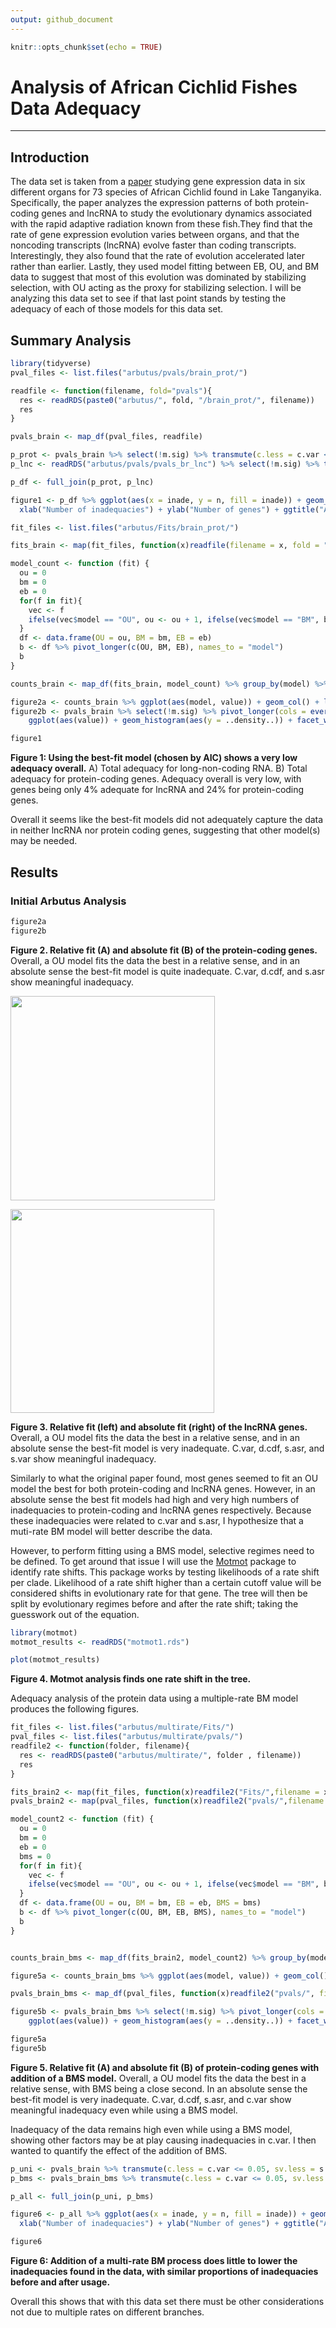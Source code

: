 ```yaml
---
output: github_document
---
```


```r
knitr::opts_chunk$set(echo = TRUE)
```

# Analysis of African Cichlid Fishes Data Adequacy

------------------------------------------------------------------------

## Introduction

The data set is taken from a [paper](https://www.nature.com/articles/s41559-020-01354-3) studying gene expression data in six different organs for 73 species of African Cichlid found in Lake Tanganyika. Specifically, the paper analyzes the expression patterns of both protein-coding genes and lncRNA to study the evolutionary dynamics associated with the rapid adaptive radiation known from these fish.They find that the rate of gene expression evolution varies between organs, and that the noncoding transcripts (lncRNA) evolve faster than coding transcripts. Interestingly, they also found that the rate of evolution accelerated later rather than earlier. Lastly, they used model fitting between EB, OU, and BM data to suggest that most of this evolution was dominated by stabilizing selection, with OU acting as the proxy for stabilizing selection. I will be analyzing this data set to see if that last point stands by testing the adequacy of each of those models for this data set.

## Summary Analysis

```r
library(tidyverse)
pval_files <- list.files("arbutus/pvals/brain_prot/")

readfile <- function(filename, fold="pvals"){
  res <- readRDS(paste0("arbutus/", fold, "/brain_prot/", filename))
  res
}

pvals_brain <- map_df(pval_files, readfile)

p_prot <- pvals_brain %>% select(!m.sig) %>% transmute(c.less = c.var <= 0.05, sv.less = s.var <= 0.05, sa.less = s.asr <= 0.05, sh.less = s.hgt <= 0.05 & !is.na(s.hgt), d.less = d.cdf <= 0.05) %>% transmute(inade = c.less + sv.less + sa.less + sh.less + d.less) %>% count(inade) %>% mutate(prop = n/sum(n)) %>% mutate(inade = as.character(inade), data = "protein")
p_lnc <- readRDS("arbutus/pvals/pvals_br_lnc") %>% select(!m.sig) %>% transmute(c.less = c.var <= 0.05, sv.less = s.var <= 0.05, sa.less = s.asr <= 0.05, sh.less = s.hgt <= 0.05 & !is.na(s.hgt), d.less = d.cdf <= 0.05) %>% transmute(inade = c.less + sv.less + sa.less + sh.less + d.less) %>% count(inade) %>% mutate(prop = n/sum(n)) %>% mutate(inade = as.character(inade), data = "lnc")

p_df <- full_join(p_prot, p_lnc) 

figure1 <- p_df %>% ggplot(aes(x = inade, y = n, fill = inade)) + geom_bar(stat = "identity") + geom_text(aes(label = round(prop, digits = 2))) +
  xlab("Number of inadequacies") + ylab("Number of genes") + ggtitle("Amount of genes by number of inadequacies in protein-coding and non-protein-coding genes") + facet_wrap(~data, scales = "free") + theme_bw() 

fit_files <- list.files("arbutus/Fits/brain_prot/")

fits_brain <- map(fit_files, function(x)readfile(filename = x, fold = "Fits"))

model_count <- function (fit) {
  ou = 0
  bm = 0
  eb = 0
  for(f in fit){
    vec <- f
    ifelse(vec$model == "OU", ou <- ou + 1, ifelse(vec$model == "BM", bm <- bm + 1, eb <- eb + 1))
  }
  df <- data.frame(OU = ou, BM = bm, EB = eb)
  b <- df %>% pivot_longer(c(OU, BM, EB), names_to = "model")
  b
}

counts_brain <- map_df(fits_brain, model_count) %>% group_by(model) %>% summarise(model = model, value = sum(value)) %>% unique()

figure2a <- counts_brain %>% ggplot(aes(model, value)) + geom_col() + labs(tag = "A") + theme_classic()
figure2b <- pvals_brain %>% select(!m.sig) %>% pivot_longer(cols = everything(), names_to = "tstat") %>%
    ggplot(aes(value)) + geom_histogram(aes(y = ..density..)) + facet_wrap(~tstat, nrow = 1) + labs(tag = "B") + theme_bw()
```

```r
figure1
```

**Figure 1: Using the best-fit model (chosen by AIC) shows a very low adequacy overall.** A) Total adequacy for long-non-coding RNA. B) Total adequacy for protein-coding genes. Adequacy overall is very low, with genes being only 4% adequate for lncRNA and 24% for protein-coding genes.

Overall it seems like the best-fit models did not adequately capture the data in neither lncRNA nor protein coding genes, suggesting that other model(s) may be needed.

## Results

### Initial Arbutus Analysis

```r
figure2a
figure2b
```

**Figure 2. Relative fit (A) and absolute fit (B) of the protein-coding genes.** Overall, a OU model fits the data the best in a relative sense, and in an absolute sense the best-fit model is quite inadequate. C.var, d.cdf, and s.asr show meaningful inadequacy.

<img src="arbutus/AIC/AIC_br_lnc.png" width="327"/>

<img src="arbutus/figures/arbutus_br_lnc.png" width="326"/>

**Figure 3. Relative fit (left) and absolute fit (right) of the lncRNA genes.** Overall, a OU model fits the data the best in a relative sense, and in an absolute sense the best-fit model is very inadequate. C.var, d.cdf, s.asr, and s.var show meaningful inadequacy.

Similarly to what the original paper found, most genes seemed to fit an OU model the best for both protein-coding and lncRNA genes. However, in an absolute sense the best fit models had high and very high numbers of inadequacies to protein-coding and lncRNA genes respectively. Because these inadequacies were related to c.var and s.asr, I hypothesize that a muti-rate BM model will better describe the data.

However, to perform fitting using a BMS model, selective regimes need to be defined. To get around that issue I will use the [Motmot](https://github.com/PuttickMacroevolution/motmot) package to identify rate shifts. This package works by testing likelihoods of a rate shift per clade. Likelihood of a rate shift higher than a certain cutoff value will be considered shifts in evolutionary rate for that gene. The tree will then be split by evolutionary regimes before and after the rate shift; taking the guesswork out of the equation.

```r
library(motmot)
motmot_results <- readRDS("motmot1.rds")
```

```r
plot(motmot_results)
```

**Figure 4. Motmot analysis finds one rate shift in the tree.**

Adequacy analysis of the protein data using a multiple-rate BM model produces the following figures.

```r
fit_files <- list.files("arbutus/multirate/Fits/")
pval_files <- list.files("arbutus/multirate/pvals/")
readfile2 <- function(folder, filename){
  res <- readRDS(paste0("arbutus/multirate/", folder , filename))
  res
}

fits_brain2 <- map(fit_files, function(x)readfile2("Fits/",filename = x))
pvals_brain2 <- map(pval_files, function(x)readfile2("pvals/",filename = x))

model_count2 <- function (fit) {
  ou = 0
  bm = 0
  eb = 0
  bms = 0
  for(f in fit){
    vec <- f
    ifelse(vec$model == "OU", ou <- ou + 1, ifelse(vec$model == "BM", bm <- bm + 1, ifelse(vec$model == "EB", eb <- eb + 1, bms <- bms + 1)))
  }
  df <- data.frame(OU = ou, BM = bm, EB = eb, BMS = bms)
  b <- df %>% pivot_longer(c(OU, BM, EB, BMS), names_to = "model")
  b
}


counts_brain_bms <- map_df(fits_brain2, model_count2) %>% group_by(model) %>% summarise(model = model, value = sum(value)) %>% unique()

figure5a <- counts_brain_bms %>% ggplot(aes(model, value)) + geom_col() + labs(tag = "A") + theme_classic()

pvals_brain_bms <- map_df(pval_files, function(x)readfile2("pvals/", filename = x))

figure5b <- pvals_brain_bms %>% select(!m.sig) %>% pivot_longer(cols = everything(), names_to = "tstat") %>%
    ggplot(aes(value)) + geom_histogram(aes(y = ..density..)) + facet_wrap(~tstat, nrow = 1) + labs(tag = "B") + theme_bw()

```

```r
figure5a
figure5b
```

**Figure 5. Relative fit (A) and absolute fit (B) of protein-coding genes with addition of a BMS model.** Overall, a OU model fits the data the best in a relative sense, with BMS being a close second. In an absolute sense the best-fit model is very inadequate. C.var, d.cdf, s.asr, and c.var show meaningful inadequacy even while using a BMS model.

Inadequacy of the data remains high even while using a BMS model, showing other factors may be at play causing inadequacies in c.var. I then wanted to quantify the effect of the addition of BMS.

```r
p_uni <- pvals_brain %>% transmute(c.less = c.var <= 0.05, sv.less = s.var <= 0.05, sa.less = s.asr <= 0.05, sh.less = s.hgt <= 0.05 & !is.na(s.hgt), d.less = d.cdf <= 0.05) %>% transmute(inade = c.less + sv.less + sa.less + sh.less + d.less) %>% count(inade) %>% mutate(prop = n/sum(n)) %>% mutate(inade = as.character(inade), data = "w/o BMS")
p_bms <- pvals_brain_bms %>% transmute(c.less = c.var <= 0.05, sv.less = s.var <= 0.05, sa.less = s.asr <= 0.05, sh.less = s.hgt <= 0.05 & !is.na(s.hgt), d.less = d.cdf <= 0.05) %>% transmute(inade = c.less + sv.less + sa.less + sh.less + d.less) %>% count(inade) %>% mutate(prop = n/sum(n)) %>% mutate(inade = as.character(inade), data = "w/ BMS")

p_all <- full_join(p_uni, p_bms)

figure6 <- p_all %>% ggplot(aes(x = inade, y = n, fill = inade)) + geom_bar(stat = "identity") + geom_text(aes(label = round(prop, digits = 2))) +
  xlab("Number of inadequacies") + ylab("Number of genes") + ggtitle("Amount of genes by number of inadequacies with and without BMS models") + facet_wrap(~data, scales = "free") + theme_bw() 

```

```r
figure6
```

**Figure 6: Addition of a multi-rate BM process does little to lower the inadequacies found in the data, with similar proportions of inadequacies before and after usage.**

Overall this shows that with this data set there must be other considerations not due to multiple rates on different branches.
